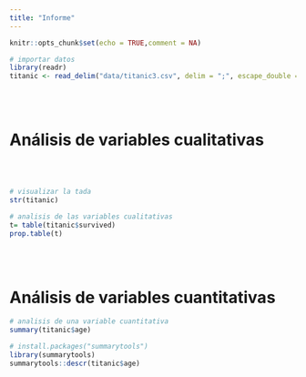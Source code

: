 ```yaml
---
title: "Informe"
---
```


```r
knitr::opts_chunk$set(echo = TRUE,comment = NA)

# importar datos
library(readr)
titanic <- read_delim("data/titanic3.csv", delim = ";", escape_double = FALSE, col_types = cols(age = col_number(), fare = col_number()), trim_ws = TRUE)
```

<br/><br/>

# Análisis de variables cualitativas


</br></br>
```r
# visualizar la tada
str(titanic)
```


```r
# analisis de las variables cualitativas
t= table(titanic$survived)
prop.table(t)
```
</br></br>

# Análisis de variables cuantitativas


```r
# analisis de una variable cuantitativa
summary(titanic$age)
```


```r
# install.packages("summarytools")
library(summarytools)
summarytools::descr(titanic$age)
```





